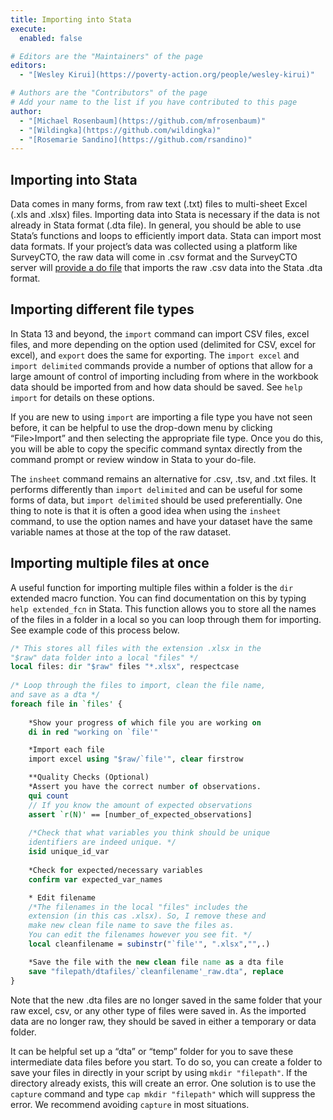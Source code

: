 ```yaml
---
title: Importing into Stata
execute: 
  enabled: false

# Editors are the "Maintainers" of the page
editors:
  - "[Wesley Kirui](https://poverty-action.org/people/wesley-kirui)"

# Authors are the "Contributors" of the page
# Add your name to the list if you have contributed to this page
author:
  - "[Michael Rosenbaum](https://github.com/mfrosenbaum)"
  - "[Wildingka](https://github.com/wildingka)"
  - "[Rosemarie Sandino](https://github.com/rsandino)"
---
```


## Importing into Stata

Data comes in many forms, from raw text (.txt) files to multi-sheet Excel (.xls and .xlsx) files. Importing data into Stata is necessary if the data is not already in Stata format (.dta file). In general, you should be able to use Stata’s functions and loops to efficiently import data. Stata can import most data formats. If your project’s data was collected using a platform like SurveyCTO, the raw data will come in .csv format and the SurveyCTO server will [provide a do file](https://docs.surveycto.com/05-exporting-and-publishing-data/01-overview/11.using-stata.html) that imports the raw .csv data into the Stata .dta format. 

## Importing different file types 

In Stata 13 and beyond, the `import` command can import CSV files, excel files, and more depending on the option used (delimited for CSV, excel for excel), and `export` does the same for exporting. The `import excel` and `import delimited` commands provide a number of options that allow for a large amount of control of importing including from where in the workbook data should be imported from and how data should be saved. See `help import` for details on these options. 

If you are new to using `import` are importing a file type you have not seen before, it can be helpful to use the drop-down menu by clicking “File>Import” and then selecting the appropriate file type. Once you do this, you will be able to copy the specific command syntax directly from the command prompt or review window in Stata to your do-file. 

The `insheet` command remains an alternative for .csv, .tsv, and .txt files. It performs differently than `import delimited` and can be useful for some forms of data, but `import delimited` should be used preferentially. One thing to note is that it is often a good idea when using the `insheet` command, to use the option names and have your dataset have the same variable names at those at the top of the raw dataset.

## Importing multiple files at once

A useful function for importing multiple files within a folder is the `dir` extended macro function. You can find documentation on this by typing `help extended_fcn` in Stata.  This function allows you to store all the names of the files in a folder in a local so you can loop through them for importing. See example code of this process below. 

```stata
/* This stores all files with the extension .xlsx in the 
"$raw" data folder into a local "files" */
local files: dir "$raw" files "*.xlsx", respectcase 
   
/* Loop through the files to import, clean the file name, 
and save as a dta */
foreach file in `files' {
	
	*Show your progress of which file you are working on
	di in red "working on `file'"

	*Import each file
	import excel using "$raw/`file'", clear firstrow

	**Quality Checks (Optional)
	*Assert you have the correct number of observations.
	qui count
	// If you know the amount of expected observations
	assert `r(N)' == [number_of_expected_observations]
	
	/*Check that what variables you think should be unique 
	identifiers are indeed unique. */
	isid unique_id_var
	
	*Check for expected/necessary variables
	confirm var expected_var_names

	* Edit filename 
	/*The filenames in the local "files" includes the 
	extension (in this cas .xlsx). So, I remove these and 
	make new clean file name to save the files as.
	You can edit the filenames however you see fit. */
	local cleanfilename = subinstr("`file'", ".xlsx","",.)

	*Save the file with the new clean file name as a dta file
	save "filepath/dtafiles/`cleanfilename'_raw.dta", replace
}	
```
Note that the new .dta files are no longer saved in the same folder that your raw excel, csv, or any other type of files were saved in. As the imported data are no longer raw, they should be saved in either a temporary or data folder.

It can be helpful set up a "dta" or "temp" folder for you to save these intermediate data files before you start. To do so, you can create a folder to save your files in directly in your script by using `mkdir "filepath"`. If the directory already exists, this will create an error. One solution is to use the `capture` command and type `cap mkdir "filepath"` which will suppress the error. We recommend avoiding `capture` in most situations.
